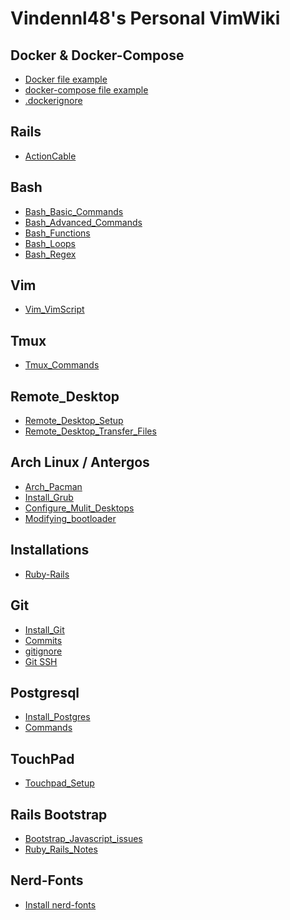 = Vindennl48's Personal VimWiki =

== Docker & Docker-Compose ==
* [[Docker file example]]
* [[docker-compose file example]]
* [[.dockerignore]]

== Rails ==
* [[ActionCable]]

== Bash ==
* [[Bash_Basic_Commands]]
* [[Bash_Advanced_Commands]]
* [[Bash_Functions]]
* [[Bash_Loops]]
* [[Bash_Regex]]

== Vim ==
* [[Vim_VimScript]]

== Tmux ==
* [[Tmux_Commands]]

== Remote_Desktop  ==
* [[Remote_Desktop_Setup]]
* [[Remote_Desktop_Transfer_Files]]

== Arch Linux / Antergos ==
* [[Arch_Pacman]]
* [[Install_Grub]]
* [[Configure_Mulit_Desktops]]
* [[Modifying_bootloader]]

== Installations ==
* [[Ruby-Rails]]

== Git ==
* [[Install_Git]]
* [[Commits]]
* [[gitignore]]
* [[Git SSH]]

== Postgresql ==
* [[Install_Postgres]]
* [[Commands]]

== TouchPad ==
* [[Touchpad_Setup]]

== Rails Bootstrap ==
* [[Bootstrap_Javascript_issues]]
* [[Ruby_Rails_Notes]]

== Nerd-Fonts ==
* [[Install nerd-fonts]]
